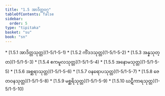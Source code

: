 ```yaml
---
title: "1.5 အာဒိတ္တဝဂ္ဂ"
tableOfContents: false
sidebar:
  order: 5
type: "tipitaka"
basket: "su"
book: "sn"
---
```



<DynamicBreadcrumb />



<TableOfContents book="sn" section="1.5">
* [1.5.1 အာဒိတ္တသုတ္တ](1-5/1-5-1)
* [1.5.2 ကိံဒဒသုတ္တ](1-5/1-5-2)
* [1.5.3 အန္နသုတ္တ](1-5/1-5-3)
* [1.5.4 ဧကမူလသုတ္တ](1-5/1-5-4)
* [1.5.5 အနောမသုတ္တ](1-5/1-5-5)
* [1.5.6 အစ္ဆရာသုတ္တ](1-5/1-5-6)
* [1.5.7 ဝနရောပသုတ္တ](1-5/1-5-7)
* [1.5.8 ဇေတဝနသုတ္တ](1-5/1-5-8)
* [1.5.9 မစ္ဆရိသုတ္တ](1-5/1-5-9)
* [1.5.10 ဃဋီကာရသုတ္တ](1-5/1-5-10)
</TableOfContents>